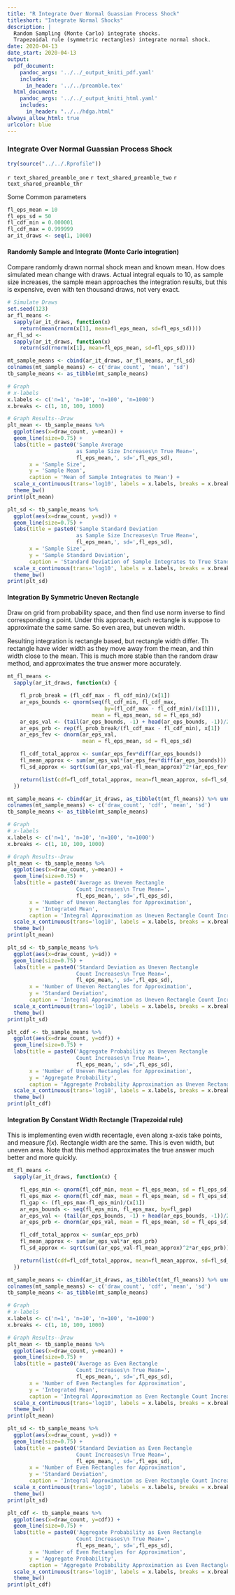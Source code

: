 ```yaml
---
title: "R Integrate Over Normal Guassian Process Shock"
titleshort: "Integrate Normal Shocks"
description: |
  Random Sampling (Monte Carlo) integrate shocks.
  Trapezoidal rule (symmetric rectangles) integrate normal shock.
date: 2020-04-13
date_start: 2020-04-13
output:
  pdf_document:
    pandoc_args: '../../_output_kniti_pdf.yaml'
    includes:
      in_header: '../../preamble.tex'
  html_document:
    pandoc_args: '../../_output_kniti_html.yaml'
    includes:
      in_header: "../../hdga.html"
always_allow_html: true
urlcolor: blue
---
```


### Integrate Over Normal Guassian Process Shock

```r
try(source("../../.Rprofile"))
```

`r text_shared_preamble_one`
`r text_shared_preamble_two`
`r text_shared_preamble_thr`


Some Common parameters

```r
fl_eps_mean = 10
fl_eps_sd = 50
fl_cdf_min = 0.000001
fl_cdf_max = 0.999999
ar_it_draws <- seq(1, 1000)
```

#### Randomly Sample and Integrate (Monte Carlo integration)

Compare randomly drawn normal shock mean and known mean. How does simulated mean change with draws. Actual integral equals to $10$, as sample size increases, the sample mean approaches the integration results, but this is expensive, even with ten thousand draws, not very exact.

```r
# Simulate Draws
set.seed(123)
ar_fl_means <-
  sapply(ar_it_draws, function(x)
    return(mean(rnorm(x[1], mean=fl_eps_mean, sd=fl_eps_sd))))
ar_fl_sd <-
  sapply(ar_it_draws, function(x)
    return(sd(rnorm(x[1], mean=fl_eps_mean, sd=fl_eps_sd))))

mt_sample_means <- cbind(ar_it_draws, ar_fl_means, ar_fl_sd)
colnames(mt_sample_means) <- c('draw_count', 'mean', 'sd')
tb_sample_means <- as_tibble(mt_sample_means)

# Graph
# x-labels
x.labels <- c('n=1', 'n=10', 'n=100', 'n=1000')
x.breaks <- c(1, 10, 100, 1000)

# Graph Results--Draw
plt_mean <- tb_sample_means %>%
  ggplot(aes(x=draw_count, y=mean)) +
  geom_line(size=0.75) +
  labs(title = paste0('Sample Average
                      as Sample Size Increases\n True Mean=',
                      fl_eps_mean,', sd=',fl_eps_sd),
       x = 'Sample Size',
       y = 'Sample Mean',
       caption = 'Mean of Sample Integrates to Mean') +
  scale_x_continuous(trans='log10', labels = x.labels, breaks = x.breaks) +
  theme_bw()
print(plt_mean)

plt_sd <- tb_sample_means %>%
  ggplot(aes(x=draw_count, y=sd)) +
  geom_line(size=0.75) +
  labs(title = paste0('Sample Standard Deviation
                      as Sample Size Increases\n True Mean=',
                      fl_eps_mean,', sd=',fl_eps_sd),
       x = 'Sample Size',
       y = 'Sample Standard Deviation',
       caption = 'Standard Deviation of Sample Integrates to True Standard Deviation') +
  scale_x_continuous(trans='log10', labels = x.labels, breaks = x.breaks) +
  theme_bw()
print(plt_sd)
```

#### Integration By Symmetric Uneven Rectangle

Draw on grid from probability space, and then find use norm inverse to find corresponding x point. Under this approach, each rectangle is suppose to approximate the same same. So even area, but uneven width.

Resulting integration is rectangle based, but rectangle width differ. Th rectangle have wider width as they move away from the mean, and thin width close to the mean. This is much more stable than the random draw method, and approximates the true answer more accurately.

```r
mt_fl_means <-
  sapply(ar_it_draws, function(x) {

    fl_prob_break = (fl_cdf_max - fl_cdf_min)/(x[1])
    ar_eps_bounds <- qnorm(seq(fl_cdf_min, fl_cdf_max,
                               by=(fl_cdf_max - fl_cdf_min)/(x[1])),
                           mean = fl_eps_mean, sd = fl_eps_sd)
    ar_eps_val <- (tail(ar_eps_bounds, -1) + head(ar_eps_bounds, -1))/2
    ar_eps_prb <- rep(fl_prob_break/(fl_cdf_max - fl_cdf_min), x[1])
    ar_eps_fev <- dnorm(ar_eps_val,
                        mean = fl_eps_mean, sd = fl_eps_sd)

    fl_cdf_total_approx <- sum(ar_eps_fev*diff(ar_eps_bounds))
    fl_mean_approx <- sum(ar_eps_val*(ar_eps_fev*diff(ar_eps_bounds)))
    fl_sd_approx <- sqrt(sum((ar_eps_val-fl_mean_approx)^2*(ar_eps_fev*diff(ar_eps_bounds))))

    return(list(cdf=fl_cdf_total_approx, mean=fl_mean_approx, sd=fl_sd_approx))
  })

mt_sample_means <- cbind(ar_it_draws, as_tibble(t(mt_fl_means)) %>% unnest())
colnames(mt_sample_means) <- c('draw_count', 'cdf', 'mean', 'sd')
tb_sample_means <- as_tibble(mt_sample_means)

# Graph
# x-labels
x.labels <- c('n=1', 'n=10', 'n=100', 'n=1000')
x.breaks <- c(1, 10, 100, 1000)

# Graph Results--Draw
plt_mean <- tb_sample_means %>%
  ggplot(aes(x=draw_count, y=mean)) +
  geom_line(size=0.75) +
  labs(title = paste0('Average as Uneven Rectangle
                      Count Increases\n True Mean=',
                      fl_eps_mean,', sd=',fl_eps_sd),
       x = 'Number of Uneven Rectangles for Approximation',
       y = 'Integrated Mean',
       caption = 'Integral Approximation as Uneven Rectangle Count Increases') +
  scale_x_continuous(trans='log10', labels = x.labels, breaks = x.breaks) +
  theme_bw()
print(plt_mean)

plt_sd <- tb_sample_means %>%
  ggplot(aes(x=draw_count, y=sd)) +
  geom_line(size=0.75) +
  labs(title = paste0('Standard Deviation as Uneven Rectangle
                      Count Increases\n True Mean=',
                      fl_eps_mean,', sd=',fl_eps_sd),
       x = 'Number of Uneven Rectangles for Approximation',
       y = 'Standard Deviation',
       caption = 'Integral Approximation as Uneven Rectangle Count Increases') +
  scale_x_continuous(trans='log10', labels = x.labels, breaks = x.breaks) +
  theme_bw()
print(plt_sd)

plt_cdf <- tb_sample_means %>%
  ggplot(aes(x=draw_count, y=cdf)) +
  geom_line(size=0.75) +
  labs(title = paste0('Aggregate Probability as Uneven Rectangle
                      Count Increases\n True Mean=',
                      fl_eps_mean,', sd=',fl_eps_sd),
       x = 'Number of Uneven Rectangles for Approximation',
       y = 'Aggregate Probability',
       caption = 'Aggregate Probability Approximation as Uneven Rectangle Count Increases') +
  scale_x_continuous(trans='log10', labels = x.labels, breaks = x.breaks) +
  theme_bw()
print(plt_cdf)
```

#### Integration By Constant Width Rectangle (Trapezoidal rule)

This is implementing even width recentagle, even along x-axis take points, and measure $f(x)$. Rectangle width are the same. This is even width, but uneven area. Note that this method approximates the true answer much better and more quickly.

```r
mt_fl_means <-
  sapply(ar_it_draws, function(x) {

    fl_eps_min <- qnorm(fl_cdf_min, mean = fl_eps_mean, sd = fl_eps_sd)
    fl_eps_max <- qnorm(fl_cdf_max, mean = fl_eps_mean, sd = fl_eps_sd)
    fl_gap <- (fl_eps_max-fl_eps_min)/(x[1])
    ar_eps_bounds <- seq(fl_eps_min, fl_eps_max, by=fl_gap)
    ar_eps_val <- (tail(ar_eps_bounds, -1) + head(ar_eps_bounds, -1))/2
    ar_eps_prb <- dnorm(ar_eps_val, mean = fl_eps_mean, sd = fl_eps_sd)*fl_gap

    fl_cdf_total_approx <- sum(ar_eps_prb)
    fl_mean_approx <- sum(ar_eps_val*ar_eps_prb)
    fl_sd_approx <- sqrt(sum((ar_eps_val-fl_mean_approx)^2*ar_eps_prb))

    return(list(cdf=fl_cdf_total_approx, mean=fl_mean_approx, sd=fl_sd_approx))
  })

mt_sample_means <- cbind(ar_it_draws, as_tibble(t(mt_fl_means)) %>% unnest())
colnames(mt_sample_means) <- c('draw_count', 'cdf', 'mean', 'sd')
tb_sample_means <- as_tibble(mt_sample_means)

# Graph
# x-labels
x.labels <- c('n=1', 'n=10', 'n=100', 'n=1000')
x.breaks <- c(1, 10, 100, 1000)

# Graph Results--Draw
plt_mean <- tb_sample_means %>%
  ggplot(aes(x=draw_count, y=mean)) +
  geom_line(size=0.75) +
  labs(title = paste0('Average as Even Rectangle
                      Count Increases\n True Mean=',
                      fl_eps_mean,', sd=',fl_eps_sd),
       x = 'Number of Even Rectangles for Approximation',
       y = 'Integrated Mean',
       caption = 'Integral Approximation as Even Rectangle Count Increases') +
  scale_x_continuous(trans='log10', labels = x.labels, breaks = x.breaks) +
  theme_bw()
print(plt_mean)

plt_sd <- tb_sample_means %>%
  ggplot(aes(x=draw_count, y=sd)) +
  geom_line(size=0.75) +
  labs(title = paste0('Standard Deviation as Even Rectangle
                      Count Increases\n True Mean=',
                      fl_eps_mean,', sd=',fl_eps_sd),
       x = 'Number of Even Rectangles for Approximation',
       y = 'Standard Deviation',
       caption = 'Integral Approximation as Even Rectangle Count Increases') +
  scale_x_continuous(trans='log10', labels = x.labels, breaks = x.breaks) +
  theme_bw()
print(plt_sd)

plt_cdf <- tb_sample_means %>%
  ggplot(aes(x=draw_count, y=cdf)) +
  geom_line(size=0.75) +
  labs(title = paste0('Aggregate Probability as Even Rectangle
                      Count Increases\n True Mean=',
                      fl_eps_mean,', sd=',fl_eps_sd),
       x = 'Number of Even Rectangles for Approximation',
       y = 'Aggregate Probability',
       caption = 'Aggregate Probability Approximation as Even Rectangle Count Increases') +
  scale_x_continuous(trans='log10', labels = x.labels, breaks = x.breaks) +
  theme_bw()
print(plt_cdf)
```
